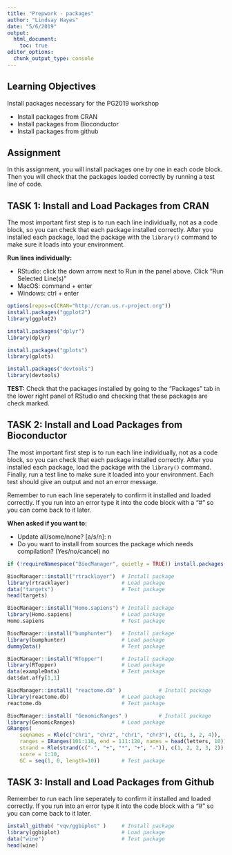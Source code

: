 ```yaml
---
title: "Prepwork - packages"
author: "Lindsay Hayes"
date: "5/6/2019"
output:
  html_document:
    toc: true
editor_options: 
  chunk_output_type: console
---
```


## Learning Objectives

Install packages necessary for the PG2019 workshop

- Install packages from CRAN
- Install packages from Bioconductor
- Install packages from github

## Assignment

In this assignment, you will install packages one by one in each code block. Then you will check that the packages loaded correctly by running a test line of code.

## TASK 1: Install and Load Packages from CRAN
The most important first step is to run each line individually, not as a code block, so you can check that each package installed correctly. After you installed each package, load the package with the `library()` command to make sure it loads into your environment. 

**Run lines individually:**

- RStudio: click the down arrow next to Run in the panel above. Click "Run Selected Line(s)" 
- MacOS: command + enter
- Windows: ctrl + enter

```r
options(repos=c(CRAN="http://cran.us.r-project.org"))
install.packages("ggplot2")
library(ggplot2)
```

```r
install.packages("dplyr")
library(dplyr)
```

```r
install.packages("gplots")
library(gplots)
```

```r
install.packages("devtools")
library(devtools)
```

**TEST:** Check that the packages installed by going to the "Packages" tab in the lower right panel of RStudio and checking that these packages are check marked. 

## TASK 2: Install and Load Packages from Bioconductor
The most important first step is to run each line individually, not as a code block, so you can check that each package installed correctly. After you installed each package, load the package with the `library()` command. Finally, run a test line to make sure it loaded into your environment. Each test should give an output and not an error message. 

Remember to run each line seperately to confirm it installed and loaded correctly. If you run into an error type it into the code block with a "#" so you can come back to it later. 

**When asked if you want to: **

- Update all/some/none? [a/s/n]: n
- Do you want to install from sources the package which needs compilation? (Yes/no/cancel) no

```r
if (!requireNamespace("BiocManager", quietly = TRUE)) install.packages("BiocManager")
```

```r
BiocManager::install("rtracklayer")  # Install package
library(rtracklayer)                 # Load package
data("targets")                      # Test package
head(targets)
```

```r
BiocManager::install("Homo.sapiens") # Install package
library(Homo.sapiens)                # Load package
Homo.sapiens                         # Test package
```

```r
BiocManager::install("bumphunter")   # Install package
library(bumphunter)                  # Load package
dummyData()                          # Test package
```

```r
BiocManager::install("RTopper")      # Install package
library(RTopper)                     # Load package
data(exampleData)                    # Test package
dat$dat.affy[1,1]
```

```r
BiocManager::install( "reactome.db" )            # Install package
library(reactome.db)                 # Load package
reactome.db                          # Test package
```

```r
BiocManager::install( "GenomicRanges" )          # Install package
library(GenomicRanges)               # Load package
GRanges(
    seqnames = Rle(c("chr1", "chr2", "chr1", "chr3"), c(1, 3, 2, 4)),
    ranges = IRanges(101:110, end = 111:120, names = head(letters, 10)),
    strand = Rle(strand(c("-", "+", "*", "+", "-")), c(1, 2, 2, 3, 2)),
    score = 1:10,
    GC = seq(1, 0, length=10))       # Test package
```

## TASK 3: Install and Load Packages from Github
Remember to run each line seperately to confirm it installed and loaded correctly. If you run into an error type it into the code block with a "#" so you can come back to it later. 

```r
install_github( "vqv/ggbiplot" )     # Install package
library(ggbiplot)                    # Load package
data("wine")                         # Test package
head(wine)
```
